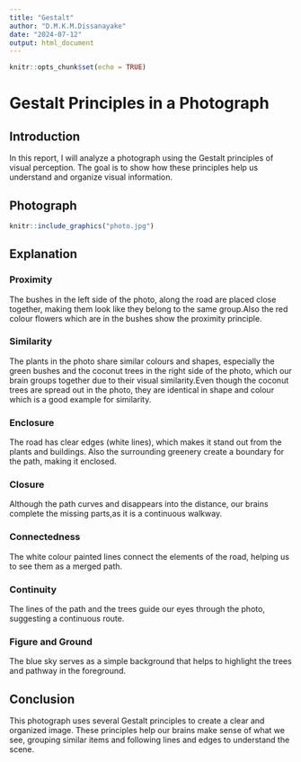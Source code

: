 ---
title: "Gestalt"
author: "D.M.K.M.Dissanayake"
date: "2024-07-12"
output: html_document
---

```{r setup, include=FALSE}
knitr::opts_chunk$set(echo = TRUE)
```

# Gestalt Principles in a Photograph

## Introduction

In this report, I will analyze a photograph using the Gestalt principles of visual perception. The goal is to show how these principles help us understand and organize visual information.

## Photograph

```{r, echo=FALSE, out.width="70%"}
knitr::include_graphics("photo.jpg")
```

## Explanation

### Proximity

The bushes in the left side of the photo, along the road are placed close together, making them look like they belong to the same group.Also the red colour flowers which are in the bushes show the proximity principle.

### Similarity

The plants in the photo share similar colours and shapes, especially the green bushes and the coconut trees in the right side of the photo, which our brain groups together due to their visual similarity.Even though the coconut trees are spread out in the photo, they are identical in shape and colour which is a good example for similarity.

### Enclosure

The road has clear edges (white lines), which makes it stand out from the plants and buildings. Also the surrounding greenery create a boundary for the path, making it enclosed.

### Closure

Although the path curves and disappears into the distance, our brains complete the missing parts,as it is a continuous walkway. 

### Connectedness

The white colour painted lines connect the elements of the road, helping us to see them as a merged path.

### Continuity

The lines of the path and the trees guide our eyes through the photo, suggesting a continuous route.

### Figure and Ground

The blue sky serves as a simple background that helps to highlight the trees and pathway in the foreground.

## Conclusion

This photograph uses several Gestalt principles to create a clear and organized image. These principles help our brains make sense of what we see, grouping similar items and following lines and edges to understand the scene.

